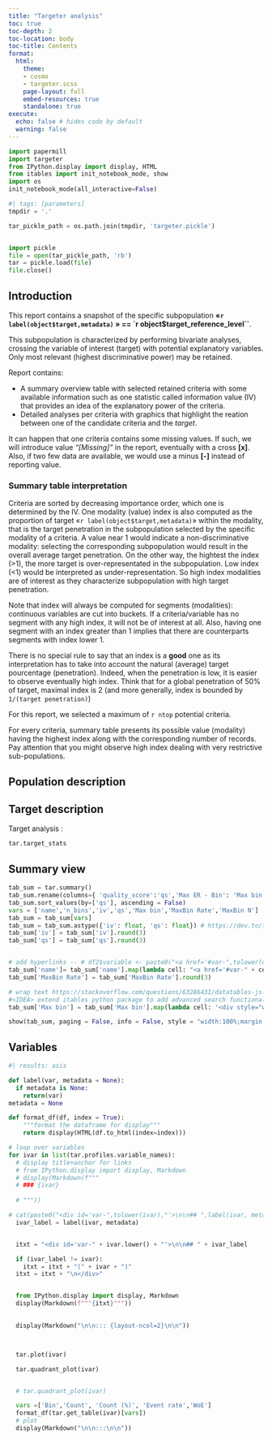 ```yaml
---
title: "Targeter analysis"
toc: true
toc-depth: 2
toc-location: body
toc-title: Contents
format:
  html:
    theme:
    - cosmo
    - targeter.scss
    page-layout: full
    embed-resources: true
    standalone: true
execute:
  echo: false # hides code by default
  warning: false
---
```



```python
import papermill
import targeter
from IPython.display import display, HTML
from itables import init_notebook_mode, show
import os
init_notebook_mode(all_interactive=False)
```

```python
#| tags: [parameters]
tmpdir = '.'
```



```python

tar_pickle_path = os.path.join(tmpdir, 'targeter.pickle')


import pickle
file = open(tar_pickle_path, 'rb')
tar = pickle.load(file)
file.close()

```

\newpage

## Introduction

This report contains a snapshot of the specific subpopulation **«`r label(object$target,metadata)` » == `r object$target_reference_level``**. 

This subpopulation is characterized by  performing bivariate analyses, crossing the variable of interest (target) with  potential explanatory variables. Only most relevant (highest discriminative power) may be retained.

Report contains:

*   A summary overview table with selected retained criteria with some available information such as one statistic called information value (IV) that provides an idea of the explanatory power of the criteria.
*   Detailed analyses per criteria with graphics that highlight the reation between one of the candidate criteria and the _target_.

It can happen that one criteria contains some missing values. If such, we will introduce value *"[Missing]"* in the report, eventually with a cross **[x]**. Also, if two few data are available, we would use a minus **[-]** instead of reporting value. 

### Summary table interpretation

Criteria are sorted by decreasing importance order, which one is determined by the IV. 
One modality (value) index is also computed as the proportion of target «`r label(object$target,metadata)`» within the modality, that is the target penetration in the subpopulation selected by the specific modality of a criteria. A value near 1 would indicate a non-discriminative modality: selecting the corresponding subpopulation would result in the overall average target penetration. On the other way, the hightest the index (>1), the more target is over-representated in the subpopulation. Low index (<1) would be interpreted as under-representation. So high index modalities are of interest as they characterize subpopulation with high target penetration.

Note that index will always be computed for segments (modalities): continuous variables are cut into buckets. If a criteria/variable has no segment with any high index, it will not be of interest at all. Also, having one segment with an index  greater than 1 implies that there are counterparts segments with index lower 1.

There is no special rule to say that an index is a __good__ one as its interpretation has to take into account the natural (average) target pourcentage (penetration). Indeed, when the penetration is low, it is easier to observe eventually high index. Think that for a global penetration of 50% of target, maximal index is 2 (and more generally, index is bounded by `1/(target penetration)`)

For this report, we selected a maximum of  `r ntop` potential criteria.

For every criteria, summary table presents its possible value (modality) having the highest index along with the corresponding number of records. Pay attention that you might observe high index dealing with very restrictive sub-populations.

## Population description



## Target description
Target analysis :
```python
tar.target_stats
```

## Summary view


```python
tab_sum = tar.summary()
tab_sum.rename(columns={ 'quality_score':'qs','Max ER - Bin': 'Max bin','Max Event Rate':'MaxBin Rate','Max ER - Count':'MaxBin N'}, inplace = True)
tab_sum.sort_values(by=['qs'], ascending = False)
vars = ['name','n_bins','iv','qs','Max bin','MaxBin Rate','MaxBin N']
tab_sum = tab_sum[vars]
tab_sum = tab_sum.astype({'iv': float, 'qs': float}) # https://dev.to/theolakusibe/solving-attributeerror-float-object-has-no-attribute-rint-4la#:~:text=Solution%20To%20convert%20the%20column%20with%20a%20mixed,by%20using%20the%20pandas.DataFrame.astype%20function%2C%20as%20illustrated%20below
tab_sum['iv'] = tab_sum['iv'].round(3)
tab_sum['qs'] = tab_sum['qs'].round(3)


# add hyperlinks -- # df2$variable <- paste0("<a href='#var-",tolower(df2$variable),"'>",df2$variable,"</a>")
tab_sum['name']= tab_sum['name'].map(lambda cell: "<a href='#var-" + cell.lower() +"'>"+cell+"</a>")
tab_sum['MaxBin Rate'] = tab_sum['MaxBin Rate'].round(3)

# wrap text https://stackoverflow.com/questions/63286431/datatables-js-not-wrapping-cell-text#:~:text=You%20can%20try%20creating%20a%20class%20and%20then,data%20%2B%20%22%3C%2Fdiv%3E%22%3B%20%7D%2C%20targets%3A%202%20%7D%20%5D
#<IDEA> extend itables python package to add advanced search functionality
tab_sum['Max bin'] = tab_sum['Max bin'].map(lambda cell: '<div style="white-space: normal;">'+cell+"<div>")

show(tab_sum, paging = False, info = False, style = "width:100%;margin:auto")


```

## Variables

```python
#| results: asis

def label(var, metadata = None):
  if metadata is None:
    return(var)
metadata = None

def format_df(df, index = True):
    """format the dataframe for display"""
    return display(HTML(df.to_html(index=index)))

# loop over variables
for ivar in list(tar.profiles.variable_names):
  # display title+anchor for links
  # from IPython.display import display, Markdown
  # display(Markdown(f"""
  # ### {ivar} 
  
  # """))

# cat(paste0("<div id='var-",tolower(ivar),"'>\n\n## ",label(ivar, metadata=metadata), ifelse(ivar_label!=ivar, paste0(" (",ivar,")"),""),"\n</div>"))
  ivar_label = label(ivar, metadata) 


  itxt = "<div id='var-" + ivar.lower() + "'>\n\n## " + ivar_label

  if (ivar_label != ivar):
    itxt = itxt + "(" + ivar + ")"
  itxt = itxt + "\n</div>"


  from IPython.display import display, Markdown
  display(Markdown(f"""{itxt}"""))

  
  display(Markdown("\n\n::: {layout-ncol=2}\n\n"))



  tar.plot(ivar)

  tar.quadrant_plot(ivar)


  # tar.quadrant_plot(ivar)

  vars =['Bin','Count', 'Count (%)', 'Event rate','WoE']
  format_df(tar.get_table(ivar)[vars])
  # plot
  display(Markdown("\n\n:::\n\n"))


```